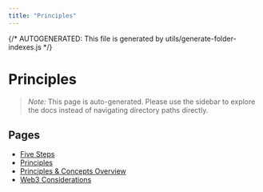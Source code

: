 ```yaml
---
title: "Principles"
---
```


{/* AUTOGENERATED: This file is generated by utils/generate-folder-indexes.js */}

# Principles

> _Note:_ This page is auto-generated. Please use the sidebar to explore the docs instead of
> navigating directory paths directly.

## Pages

- [Five Steps](/opsec/principles/five-steps)
- [Principles](/opsec/principles/principles)
- [Principles & Concepts Overview](/opsec/principles/overview)
- [Web3 Considerations](/opsec/principles/web3-considerations)
